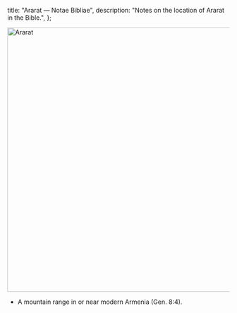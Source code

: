   title: "Ararat — Notae Bibliae",
  description: "Notes on the location of Ararat in the Bible.",
};

<Initial text="Ararat"/>

<Image
  className="sepia rounded"
  src="/places/mount_aarat.jpg"
  alt="Ararat"
  width="600"
  height="600"
/>

- A mountain range in or near modern Armenia (Gen. 8:4).
